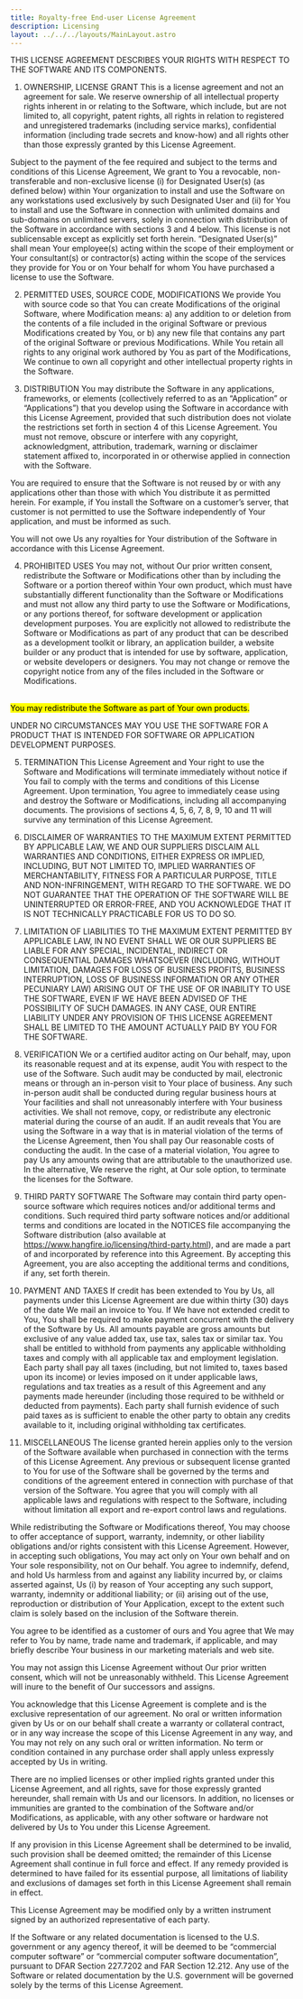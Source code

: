 ```yaml
---
title: Royalty-free End-user License Agreement
description: Licensing
layout: ../../../layouts/MainLayout.astro
---
```


THIS LICENSE AGREEMENT DESCRIBES YOUR RIGHTS WITH RESPECT TO THE SOFTWARE AND ITS COMPONENTS.

1. OWNERSHIP, LICENSE GRANT
   This is a license agreement and not an agreement for sale. We reserve ownership of all intellectual property rights inherent in or relating to the Software, which include, but are not limited to, all copyright, patent rights, all rights in relation to registered and unregistered trademarks (including service marks), confidential information (including trade secrets and know-how) and all rights other than those expressly granted by this License Agreement.

Subject to the payment of the fee required and subject to the terms and conditions of this License Agreement, We grant to You a revocable, non- transferable and non-exclusive license (i) for Designated User(s) (as defined below) within Your organization to install and use the Software on any workstations used exclusively by such Designated User and (ii) for You to install and use the Software in connection with unlimited domains and sub-domains on unlimited servers, solely in connection with distribution of the Software in accordance with sections 3 and 4 below. This license is not sublicensable except as explicitly set forth herein. “Designated User(s)” shall mean Your employee(s) acting within the scope of their employment or Your consultant(s) or contractor(s) acting within the scope of the services they provide for You or on Your behalf for whom You have purchased a license to use the Software.

2. PERMITTED USES, SOURCE CODE, MODIFICATIONS
   We provide You with source code so that You can create Modifications of the original Software, where Modification means: a) any addition to or deletion from the contents of a file included in the original Software or previous Modifications created by You, or b) any new file that contains any part of the original Software or previous Modifications. While You retain all rights to any original work authored by You as part of the Modifications, We continue to own all copyright and other intellectual property rights in the Software.

3. DISTRIBUTION
   You may distribute the Software in any applications, frameworks, or elements (collectively referred to as an “Application” or “Applications”) that you develop using the Software in accordance with this License Agreement, provided that such distribution does not violate the restrictions set forth in section 4 of this License Agreement. You must not remove, obscure or interfere with any copyright, acknowledgment, attribution, trademark, warning or disclaimer statement affixed to, incorporated in or otherwise applied in connection with the Software.

You are required to ensure that the Software is not reused by or with any applications other than those with which You distribute it as permitted herein. For example, if You install the Software on a customer’s server, that customer is not permitted to use the Software independently of Your application, and must be informed as such.

You will not owe Us any royalties for Your distribution of the Software in accordance with this License Agreement.

4. PROHIBITED USES
   You may not, without Our prior written consent, redistribute the Software or Modifications other than by including the Software or a portion thereof within Your own product, which must have substantially different functionality than the Software or Modifications and must not allow any third party to use the Software or Modifications, or any portions thereof, for software development or application development purposes. You are explicitly not allowed to redistribute the Software or Modifications as part of any product that can be described as a development toolkit or library, an application builder, a website builder or any product that is intended for use by software, application, or website developers or designers. You may not change or remove the copyright notice from any of the files included in the Software or Modifications.

<br />
<mark>You may redistribute the Software as part of Your own products.</mark>

UNDER NO CIRCUMSTANCES MAY YOU USE THE SOFTWARE FOR A PRODUCT THAT IS INTENDED FOR SOFTWARE OR APPLICATION DEVELOPMENT PURPOSES.

5. TERMINATION
   This License Agreement and Your right to use the Software and Modifications will terminate immediately without notice if You fail to comply with the terms and conditions of this License Agreement. Upon termination, You agree to immediately cease using and destroy the Software or Modifications, including all accompanying documents. The provisions of sections 4, 5, 6, 7, 8, 9, 10 and 11 will survive any termination of this License Agreement.

6. DISCLAIMER OF WARRANTIES
   TO THE MAXIMUM EXTENT PERMITTED BY APPLICABLE LAW, WE AND OUR SUPPLIERS DISCLAIM ALL WARRANTIES AND CONDITIONS, EITHER EXPRESS OR IMPLIED, INCLUDING, BUT NOT LIMITED TO, IMPLIED WARRANTIES OF MERCHANTABILITY, FITNESS FOR A PARTICULAR PURPOSE, TITLE AND NON-INFRINGEMENT, WITH REGARD TO THE SOFTWARE. WE DO NOT GUARANTEE THAT THE OPERATION OF THE SOFTWARE WILL BE UNINTERRUPTED OR ERROR-FREE, AND YOU ACKNOWLEDGE THAT IT IS NOT TECHNICALLY PRACTICABLE FOR US TO DO SO.

7. LIMITATION OF LIABILITIES
   TO THE MAXIMUM EXTENT PERMITTED BY APPLICABLE LAW, IN NO EVENT SHALL WE OR OUR SUPPLIERS BE LIABLE FOR ANY SPECIAL, INCIDENTAL, INDIRECT OR CONSEQUENTIAL DAMAGES WHATSOEVER (INCLUDING, WITHOUT LIMITATION, DAMAGES FOR LOSS OF BUSINESS PROFITS, BUSINESS INTERRUPTION, LOSS OF BUSINESS INFORMATION OR ANY OTHER PECUNIARY LAW) ARISING OUT OF THE USE OF OR INABILITY TO USE THE SOFTWARE, EVEN IF WE HAVE BEEN ADVISED OF THE POSSIBILITY OF SUCH DAMAGES. IN ANY CASE, OUR ENTIRE LIABILITY UNDER ANY PROVISION OF THIS LICENSE AGREEMENT SHALL BE LIMITED TO THE AMOUNT ACTUALLY PAID BY YOU FOR THE SOFTWARE.

8. VERIFICATION
   We or a certified auditor acting on Our behalf, may, upon its reasonable request and at its expense, audit You with respect to the use of the Software. Such audit may be conducted by mail, electronic means or through an in-person visit to Your place of business. Any such in-person audit shall be conducted during regular business hours at Your facilities and shall not unreasonably interfere with Your business activities. We shall not remove, copy, or redistribute any electronic material during the course of an audit. If an audit reveals that You are using the Software in a way that is in material violation of the terms of the License Agreement, then You shall pay Our reasonable costs of conducting the audit. In the case of a material violation, You agree to pay Us any amounts owing that are attributable to the unauthorized use. In the alternative, We reserve the right, at Our sole option, to terminate the licenses for the Software.

9. THIRD PARTY SOFTWARE
   The Software may contain third party open-source software which requires notices and/or additional terms and conditions. Such required third party software notices and/or additional terms and conditions are located in the NOTICES file accompanying the Software distribution (also available at https://www.hangfire.io/licensing/third-party.html), and are made a part of and incorporated by reference into this Agreement. By accepting this Agreement, you are also accepting the additional terms and conditions, if any, set forth therein.

10. PAYMENT AND TAXES
    If credit has been extended to You by Us, all payments under this License Agreement are due within thirty (30) days of the date We mail an invoice to You. If We have not extended credit to You, You shall be required to make payment concurrent with the delivery of the Software by Us. All amounts payable are gross amounts but exclusive of any value added tax, use tax, sales tax or similar tax. You shall be entitled to withhold from payments any applicable withholding taxes and comply with all applicable tax and employment legislation. Each party shall pay all taxes (including, but not limited to, taxes based upon its income) or levies imposed on it under applicable laws, regulations and tax treaties as a result of this Agreement and any payments made hereunder (including those required to be withheld or deducted from payments). Each party shall furnish evidence of such paid taxes as is sufficient to enable the other party to obtain any credits available to it, including original withholding tax certificates.

11. MISCELLANEOUS
    The license granted herein applies only to the version of the Software available when purchased in connection with the terms of this License Agreement. Any previous or subsequent license granted to You for use of the Software shall be governed by the terms and conditions of the agreement entered in connection with purchase of that version of the Software. You agree that you will comply with all applicable laws and regulations with respect to the Software, including without limitation all export and re-export control laws and regulations.

While redistributing the Software or Modifications thereof, You may choose to offer acceptance of support, warranty, indemnity, or other liability obligations and/or rights consistent with this License Agreement. However, in accepting such obligations, You may act only on Your own behalf and on Your sole responsibility, not on Our behalf. You agree to indemnify, defend, and hold Us harmless from and against any liability incurred by, or claims asserted against, Us (i) by reason of Your accepting any such support, warranty, indemnity or additional liability; or (ii) arising out of the use, reproduction or distribution of Your Application, except to the extent such claim is solely based on the inclusion of the Software therein.

You agree to be identified as a customer of ours and You agree that We may refer to You by name, trade name and trademark, if applicable, and may briefly describe Your business in our marketing materials and web site.

You may not assign this License Agreement without Our prior written consent, which will not be unreasonably withheld. This License Agreement will inure to the benefit of Our successors and assigns.

You acknowledge that this License Agreement is complete and is the exclusive representation of our agreement. No oral or written information given by Us or on our behalf shall create a warranty or collateral contract, or in any way increase the scope of this License Agreement in any way, and You may not rely on any such oral or written information. No term or condition contained in any purchase order shall apply unless expressly accepted by Us in writing.

There are no implied licenses or other implied rights granted under this License Agreement, and all rights, save for those expressly granted hereunder, shall remain with Us and our licensors. In addition, no licenses or immunities are granted to the combination of the Software and/or Modifications, as applicable, with any other software or hardware not delivered by Us to You under this License Agreement.

If any provision in this License Agreement shall be determined to be invalid, such provision shall be deemed omitted; the remainder of this License Agreement shall continue in full force and effect. If any remedy provided is determined to have failed for its essential purpose, all limitations of liability and exclusions of damages set forth in this License Agreement shall remain in effect.

This License Agreement may be modified only by a written instrument signed by an authorized representative of each party.

If the Software or any related documentation is licensed to the U.S. government or any agency thereof, it will be deemed to be “commercial computer software” or “commercial computer software documentation”, pursuant to DFAR Section 227.7202 and FAR Section 12.212. Any use of the Software or related documentation by the U.S. government will be governed solely by the terms of this License Agreement.
